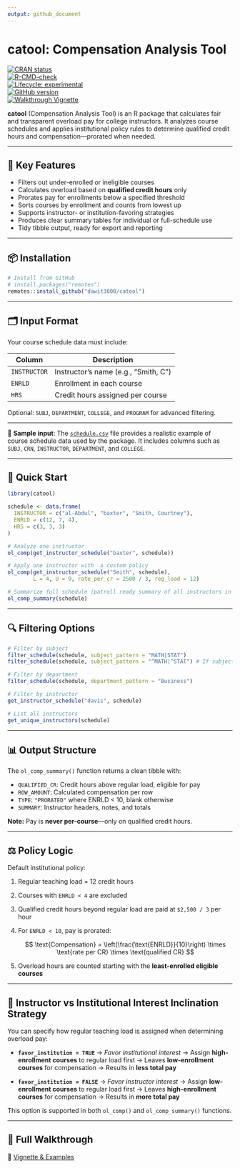 ```yaml
---
output: github_document
---
```


# catool: Compensation Analysis Tool

[![CRAN status](https://www.r-pkg.org/badges/version/catool)](https://CRAN.R-project.org/package=catool)  
[![R-CMD-check](https://github.com/dawit3000/catool/actions/workflows/R-CMD-check.yaml/badge.svg)](https://github.com/dawit3000/catool/actions/workflows/R-CMD-check.yaml)  
[![Lifecycle: experimental](https://img.shields.io/badge/lifecycle-experimental-orange.svg)](https://lifecycle.r-lib.org/articles/stages.html#experimental)  
[![GitHub version](https://img.shields.io/github/v/tag/dawit3000/catool?label=GitHub&logo=github)](https://github.com/dawit3000/catool)  
[![Walkthrough Vignette](https://img.shields.io/badge/docs-walkthrough-blue)](https://dawit3000.github.io/catool/articles/catool-walkthrough.html)

**catool** (Compensation Analysis Tool) is an R package that calculates fair and transparent overload pay for college instructors. It analyzes course schedules and applies institutional policy rules to determine qualified credit hours and compensation—prorated when needed.

---

## 🔧 Key Features

- Filters out under-enrolled or ineligible courses  
- Calculates overload based on **qualified credit hours** only  
- Prorates pay for enrollments below a specified threshold  
- Sorts courses by enrollment and counts from lowest up  
- Supports instructor- or institution-favoring strategies  
- Produces clear summary tables for individual or full-schedule use  
- Tidy tibble output, ready for export and reporting

---

## 📦 Installation

```r
# Install from GitHub
# install.packages("remotes")
remotes::install_github("dawit3000/catool")
````

---

## 🗂️ Input Format

Your course schedule data must include:

| Column       | Description                          |
| ------------ | ------------------------------------ |
| `INSTRUCTOR` | Instructor’s name (e.g., "Smith, C") |
| `ENRLD`      | Enrollment in each course            |
| `HRS`        | Credit hours assigned per course     |

Optional: `SUBJ`, `DEPARTMENT`, `COLLEGE`, and `PROGRAM` for advanced filtering.

---

📂 **Sample input**:
The [`schedule.csv`](https://raw.githubusercontent.com/dawit3000/catool/master/inst/extdata/schedule.csv) file provides a realistic example of course schedule data used by the package. It includes columns such as `SUBJ`, `CRN`, `INSTRUCTOR`, `DEPARTMENT`, and `COLLEGE`.

---

## 🧪 Quick Start

```r
library(catool)

schedule <- data.frame(
  INSTRUCTOR = c("al-Abdul", "baxter", "Smith, Courtney"),
  ENRLD = c(12, 7, 4),
  HRS = c(3, 3, 3)
)

# Analyze one instructor
ol_comp(get_instructor_schedule("baxter", schedule))

# Apply one instructor with  a custom policy
ol_comp(get_instructor_schedule("Smith", schedule),
        L = 4, U = 9, rate_per_cr = 2500 / 3, reg_load = 12)

# Summarize full schedule (patroll ready summary of all instructors in the schedule)
ol_comp_summary(schedule)
```

---

## 🔍 Filtering Options

```r
# Filter by subject
filter_schedule(schedule, subject_pattern = "MATH|STAT")
filter_schedule(schedule, subject_pattern = "^MATH|^STAT") # If subject codes are always exact prefi

# Filter by department
filter_schedule(schedule, department_pattern = "Business")

# Filter by instructor
get_instructor_schedule("davis", schedule)

# List all instructors
get_unique_instructors(schedule)
```

---

## 📊 Output Structure

The `ol_comp_summary()` function returns a clean tibble with:

* `QUALIFIED_CR`: Credit hours above regular load, eligible for pay
* `ROW_AMOUNT`: Calculated compensation per row
* `TYPE`: `"PRORATED"` where ENRLD < 10, blank otherwise
* `SUMMARY`: Instructor headers, notes, and totals

**Note:** Pay is **never per-course**—only on qualified credit hours.

---

## ⚖️ Policy Logic

Default institutional policy:

1. Regular teaching load = 12 credit hours
2. Courses with `ENRLD < 4` are excluded
3. Qualified credit hours beyond regular load are paid at `$2,500 / 3` per hour
4. For `ENRLD < 10`, pay is prorated:

   $$
   \text{Compensation} = \left(\frac{\text{ENRLD}}{10}\right) \times \text{rate per CR} \times \text{qualified CR}
   $$
5. Overload hours are counted starting with the **least-enrolled eligible courses**

---

## 🧭 Instructor vs Institutional Interest Inclination Strategy

You can specify how regular teaching load is assigned when determining overload pay:

* **`favor_institution = TRUE`** → *Favor institutional interest*
  → Assign **high-enrollment courses** to regular load first
  → Leaves **low-enrollment courses** for compensation
  → Results in **less total pay**

* **`favor_institution = FALSE`** → *Favor instructor interest*
  → Assign **low-enrollment courses** to regular load first
  → Leaves **high-enrollment courses** for compensation
  → Results in **more total pay**

This option is supported in both `ol_comp()` and `ol_comp_summary()` functions.

---

## 📖 Full Walkthrough

🔗 [Vignette & Examples](https://dawit3000.github.io/catool/articles/catool-walkthrough.html)
